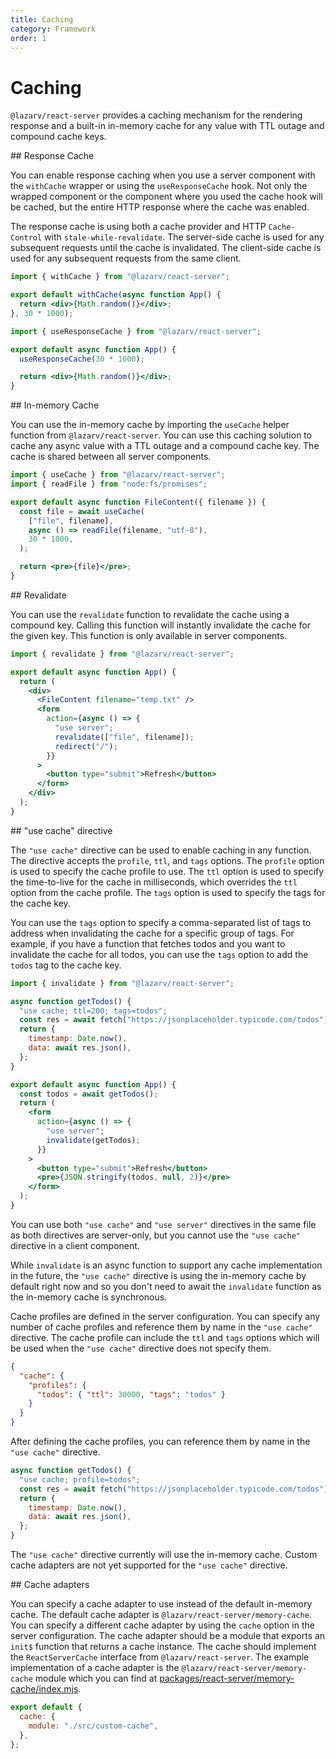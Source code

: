 ```yaml
---
title: Caching
category: Framework
order: 1
---
```



# Caching

`@lazarv/react-server` provides a caching mechanism for the rendering response and a built-in in-memory cache for any value with TTL outage and compound cache keys.

<Link name="response-cache">
## Response Cache
</Link>

You can enable response caching when you use a server component with the `withCache` wrapper or using the `useResponseCache` hook. Not only the wrapped component or the component where you used the cache hook will be cached, but the entire HTTP response where the cache was enabled.

The response cache is using both a cache provider and HTTP `Cache-Control` with `stale-while-revalidate`. The server-side cache is used for any subsequent requests until the cache is invalidated. The client-side cache is used for any subsequent requests from the same client.

```jsx
import { withCache } from "@lazarv/react-server";

export default withCache(async function App() {
  return <div>{Math.random()}</div>;
}, 30 * 1000);
```

```jsx
import { useResponseCache } from "@lazarv/react-server";

export default async function App() {
  useResponseCache(30 * 1000);

  return <div>{Math.random()}</div>;
}
```

<Link name="in-memory-cache">
## In-memory Cache
</Link>

You can use the in-memory cache by importing the `useCache` helper function from `@lazarv/react-server`. You can use this caching solution to cache any async value with a TTL outage and a compound cache key. The cache is shared between all server components.

```jsx
import { useCache } from "@lazarv/react-server";
import { readFile } from "node:fs/promises";

export default async function FileContent({ filename }) {
  const file = await useCache(
    ["file", filename],
    async () => readFile(filename, "utf-8"),
    30 * 1000,
  );

  return <pre>{file}</pre>;
}
```

<Link name="revalidate">
## Revalidate
</Link>

You can use the `revalidate` function to revalidate the cache using a compound key. Calling this function will instantly invalidate the cache for the given key. This function is only available in server components.

```jsx
import { revalidate } from "@lazarv/react-server";

export default async function App() {
  return (
    <div>
      <FileContent filename="temp.txt" />
      <form
        action={async () => {
          "use server";
          revalidate(["file", filename]);
          redirect("/");
        }}
      >
        <button type="submit">Refresh</button>
      </form>
    </div>
  );
}
```

<Link name="use-cache">
## "use cache" directive
</Link>

The `"use cache"` directive can be used to enable caching in any function. The directive accepts the `profile`, `ttl`, and `tags` options. The `profile` option is used to specify the cache profile to use. The `ttl` option is used to specify the time-to-live for the cache in milliseconds, which overrides the `ttl` option from the cache profile. The `tags` option is used to specify the tags for the cache key.

You can use the `tags` option to specify a comma-separated list of tags to address when invalidating the cache for a specific group of tags. For example, if you have a function that fetches todos and you want to invalidate the cache for all todos, you can use the `tags` option to add the `todos` tag to the cache key.

```jsx filename="App.jsx"
import { invalidate } from "@lazarv/react-server";

async function getTodos() {
  "use cache; ttl=200; tags=todos";
  const res = await fetch("https://jsonplaceholder.typicode.com/todos");
  return {
    timestamp: Date.now(),
    data: await res.json(),
  };
}

export default async function App() {
  const todos = await getTodos();
  return (
    <form
      action={async () => {
        "use server";
        invalidate(getTodos);
      }}
    >
      <button type="submit">Refresh</button>
      <pre>{JSON.stringify(todos, null, 2)}</pre>
    </form>
  );
}
```

You can use both `"use cache"` and `"use server"` directives in the same file as both directives are server-only, but you cannot use the `"use cache"` directive in a client component.

While `invalidate` is an async function to support any cache implementation in the future, the `"use cache"` directive is using the in-memory cache by default right now and so you don't need to await the `invalidate` function as the in-memory cache is synchronous.

Cache profiles are defined in the server configuration. You can specify any number of cache profiles and reference them by name in the `"use cache"` directive. The cache profile can include the `ttl` and `tags` options which will be used when the `"use cache"` directive does not specify them.

```json filename="react-server.config.json"
{
  "cache": {
    "profiles": {
      "todos": { "ttl": 30000, "tags": "todos" }
    }
  }
}
```

After defining the cache profiles, you can reference them by name in the `"use cache"` directive.

```jsx filename="App.jsx"
async function getTodos() {
  "use cache; profile=todos";
  const res = await fetch("https://jsonplaceholder.typicode.com/todos");
  return {
    timestamp: Date.now(),
    data: await res.json(),
  };
}
```

The `"use cache"` directive currently will use the in-memory cache. Custom cache adapters are not yet supported for the `"use cache"` directive.

<Link name="cache-adapters">
## Cache adapters
</Link>

You can specify a cache adapter to use instead of the default in-memory cache. The default cache adapter is `@lazarv/react-server/memory-cache`. You can specify a different cache adapter by using the `cache` option in the server configuration. The cache adapter should be a module that exports an `init$` function that returns a cache instance. The cache should implement the `ReactServerCache` interface from `@lazarv/react-server`. The example implementation of a cache adapter is the `@lazarv/react-server/memory-cache` module which you can find at [packages/react-server/memory-cache/index.mjs](https://github.com/lazarv/react-server/blob/main/packages/react-server/memory-cache/index.mjs).

```mjs
export default {
  cache: {
    module: "./src/custom-cache",
  },
};
```
